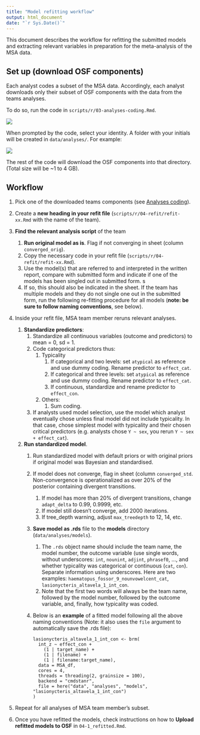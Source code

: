 ```yaml
---
title: "Model refitting workflow"
output: html_document
date: "`r Sys.Date()`"
---
```


This document describes the workflow for refitting the submitted models and extracting relevant
variables in preparation for the meta-analysis of the MSA data.

## Set up (download OSF components)

Each analyst codes a subset of the MSA data. Accordingly, each analyst
downloads only their subset of OSF components with the data from the
teams analyses.

To do so, run the code in `scripts/r/03-analyses-coding.Rmd`.

![](../../figs/03-analysis-coding.png)

When prompted by the code, select your identity. A folder with your
initials will be created in `data/analyses/`. For example:

![](../../figs/data-analyses-sc.png)

The rest of the code will download the OSF components into that
directory. (Total size will be ~1 to 4 GB).

## Workflow

1. Pick one of the downloaded teams components (see [Analyses coding](https://docs.google.com/spreadsheets/d/1OOXB-8Uk-fh_urw0Lm4DC0jBueXLIb4Bm-a9--UVXOw/edit#gid=0)).
2. Create a **new heading in your refit file** (`scripts/r/04-refit/refit-xx.Rmd` with the name of the team).
3. **Find the relevant analysis script** of the team
    1. **Run original model as is**.
         Flag if not converging in sheet (column `converged_orig`).
    1. Copy the necessary code in your refit file (`scripts/r/04-refit/refit-xx.Rmd`).
    1. Use the model(s) that are referred to and interpreted in the written report, compare with submitted form and indicate if one of the models has been singled out in submitted form. s
    1. If so, this should also be indicated in the sheet. If the team has multiple models and they do not single one out in the submitted form, run the following re-fitting procedure for all models (**note: be sure to follow naming conventions**, see below).
1. Inside your refit file, MSA team member reruns relevant analyses.
    1. **Standardize predictors**:
        1. Standardize all continuous variables (outcome and predictors) to mean = 0, sd = 1.
        1. Code categorical predictors thus:
            1. Typicality
                1. If categorical and two levels: set `atypical` as
                    reference and use dummy coding. Rename predictor to
                    `effect_cat`.
                1. If categorical and three levels: set `atypical` as
                    reference and use dummy coding. Rename predictor to
                    `effect_cat`.
                1. If continuous, standardize and rename predictor to
                    `effect_con`.
            1. Others:
                1. Sum coding.
        1. If analysts used model selection, use the model which
            analyst eventually chose unless final model did not include
            typicality. In that case, chose simplest model with
            typicality and their chosen critical predictors (e.g.
            analysts chose `Y ~ sex`, you rerun `Y ~ sex + effect_cat`).
    1. **Run standardized model**.
        1. Run standardized model with default priors or with original
            priors if original model was Bayesian and standardised.
        1. If model does not converge, flag in sheet (column
            `converged_std`. Non-convergence is operationalized as over
            20% of the posterior containing divergent transitions.
            1. If model has more than 20% of divergent transitions,
                change `adapt_delta` to 0.99, 0.9999, etc.
            2. If model still doesn't converge, add 2000 iterations.
            3. If tree_depth warning, adjust `max_treedepth` to 12, 14, etc.
        1. **Save model as .rds** file to the **models** directory
          (`data/analyses/models`).
            1. The `.rds` object name should include the team name, the
                model number, the outcome variable (use single words,
                without underscores: `int`, `nounint`, `adjint`, `phrasef0`,
                ..., and whether typicality was categorical or
                continuous (`cat`, `con`). Separate information using
                underscores. Here are two examples:
                `haematopus_fossor_9_nounvowelcent_cat`,
                `lasionycteris_altavela_1_int_con`.
            1. Note that the first two words will always be the team
                name, followed by the model number, followed by the
                outcome variable, and, finally, how typicality was
                coded.
        1. Below is an **example** of a fitted model following all the
            above naming conventions (Note: it also uses the
            `file` argument to automatically save the .rds file):

            ```
            lasionycteris_altavela_1_int_con <- brm(
              int_z ~ effect_con + 
                (1 | target_name) +
                (1 | filename) +
                (1 | filename:target_name), 
              data = MSA_df, 
              cores = 4,
              threads = threading(2, grainsize = 100), 
              backend = "cmdstanr", 
              file = here("data", "analyses", "models", "lasionycteris_altavela_1_int_con")
            )
            ```

1. Repeat for all analyses of MSA team member's subset.

1. Once you have refitted the models, check instructions on how to **Upload refitted models to OSF** in `04-1_refitted.Rmd`.
